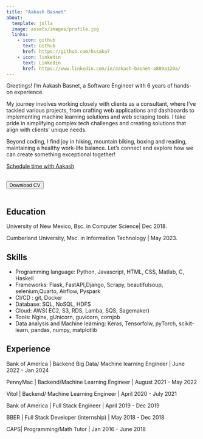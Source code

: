 ```yaml
---
title: "Aakash Basnet"
about:
  template: jolla
  image: assets/images/profile.jpg
  links:
    - icon: github
      text: Github
      href: https://github.com/hssaka7
    - icon: linkedin
      text: Linkedin
      href: https://www.linkedin.com/in/aakash-basnet-a889a120a/
---
```


Greetings! I'm Aakash Basnet, a Software Engineer with 6 years of hands-on experience. 

My journey involves working closely with clients as a consultant, where I've tackled various projects, from crafting web applications and dashboards to implementing machine learning solutions and web scraping tools. I take pride in simplifying complex tech challenges and creating solutions that align with clients' unique needs. 

Beyond coding, I find joy in hiking, mountain biking, boxing and reading, maintaining a healthy work-life balance. Let's connect and explore how we can create something exceptional together!


<!-- Calendly link widget begin -->
<link href="https://assets.calendly.com/assets/external/widget.css" rel="stylesheet">
<script src="https://assets.calendly.com/assets/external/widget.js" type="text/javascript" async></script>
<a href="" onclick="Calendly.initPopupWidget({url: 'https://calendly.com/basnetaakash17/30min'});return false;">Schedule time with Aakash</a>
<!-- Calendly link widget end -->

<br>
<button type="button" class="btn btn-primary btn-lg">Download CV</button>
<br>
<br>

## Education

University of New Mexico,
Bsc. in Computer Science| Dec 2018. 

Cumberland University,
Msc. in Information Technology | May 2023.

## Skills

- Programming language: Python, Javascript, HTML, CSS, Matlab, C, Haskell
- Frameworks: Flask, FastAPI,Django, Scrapy, beautifulsoup, selenium,Quarto, Airflow, Pyspark
- CI/CD : git, Docker
- Database: SQL, NoSQL, HDFS
- Cloud: AWS( EC2, S3, RDS, Lamba, SQS, Sagemaker)
- Tools: Nginx, gUnicorn, guvicorn, cornjob 
- Data analysis and Machine learning: Keras, Tensorfolw, pyTorch, scikit-learn, pandas, numpy, matplotlib

## Experience


Bank of America | Backend Big Data/ Machine learning Engineer | June 2022 - Jan 2024

PennyMac | Backend/Machine Learning Engineer | August 2021 - May 2022

Vitol | Backend/ Machine Learning Engineer | April 2020 - July 2021

Bank of America | Full Stack Engineer | April 2019 - Dec 2019

BBER | Full Stack Developer (internship) | May 2018 - Dec 2018

CAPS| Programming/Math Tutor | Jan 2016 - June 2018


<!-- Calendly badge widget begin -->
<link href="https://assets.calendly.com/assets/external/widget.css" rel="stylesheet">
<script src="https://assets.calendly.com/assets/external/widget.js" type="text/javascript" async></script>
<script type="text/javascript">window.onload = function() { Calendly.initBadgeWidget({ url: 'https://calendly.com/basnetaakash17/30min', text: 'Schedule time with Aakash', color: '#0069ff', textColor: '#ffffff', branding: false }); }</script>
<!-- Calendly badge widget end -->